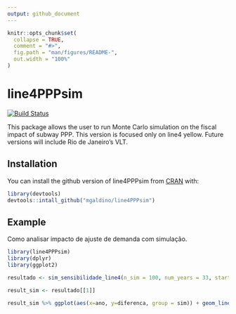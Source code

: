 ```yaml
---
output: github_document
---
```


<!-- README.md is generated from README.Rmd. Please edit that file -->

```r
knitr::opts_chunk$set(
  collapse = TRUE,
  comment = "#>",
  fig.path = "man/figures/README-",
  out.width = "100%"
)
```
# line4PPPsim
[![Build Status](https://travis-ci.com/mgaldino/line4PPPsim.svg?branch=master)](https://travis-ci.com/mgaldino/line4PPPsim)

This package allows the user to run Monte Carlo simulation on the fiscal impact of subway PPP. This version is focused only on line4 yellow. Future versions will include Rio de Janeiro's VLT.

## Installation

You can install the github version of line4PPPsim from [CRAN](https://CRAN.R-project.org) with:

``` r
library(devtools)
devtools::intall_github("mgaldino/line4PPPsim")
```

## Example

Como analisar impacto de ajuste de demanda com simulação.

```r
library(line4PPPsim)
library(dplyr)
library(ggplot2)

resultado <- sim_sensibilidade_line4(n_sim = 100, num_years = 33, start_seed = 1, mu = 0, sd= .05, ajuste_inflacao = F, type="random_walk")

result_sim <- resultado[[1]]

result_sim %>% ggplot(aes(x=ano, y=diferenca, group = sim)) + geom_line() + ylab("diferença entre realizado e previsto") + scale_y_continuous(labels = scales::comma_format(prefix = "R$ ",big.mark = ".", decimal.mark = ","))

```


